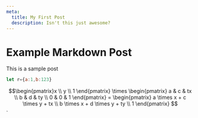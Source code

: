```yaml
---
meta:
  title: My First Post
  description: Isn't this just awesome?
---
```


# Example Markdown Post

This is a sample post

```js
let r={a:1,b:123}
```


$$\begin{pmatrix}x \\ y \\ 1 \end{pmatrix} \times \begin{pmatrix} a & c & tx \\ b & d & ty \\ 0 & 0 & 1 \end{pmatrix} = \begin{pmatrix} a \times x + c \times y + tx \\ b \times x + d \times y + ty \\ 1 \end{pmatrix} $$`